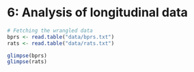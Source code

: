 # 6: Analysis of longitudinal data

```r
# Fetching the wrangled data
bprs <- read.table("data/bprs.txt")
rats <- read.table("data/rats.txt")

glimpse(bprs)
glimpse(rats)

```